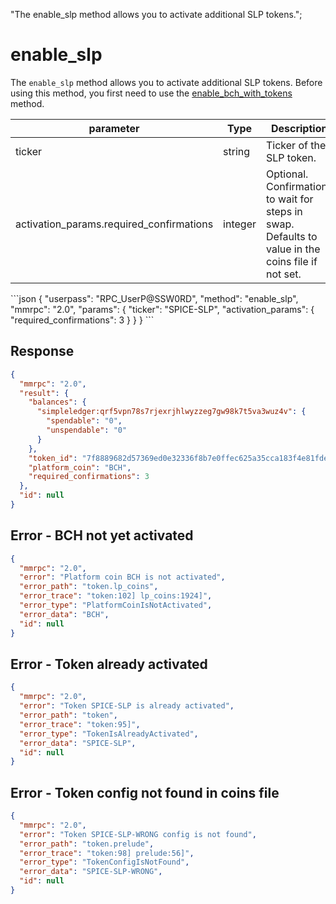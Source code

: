   "The enable_slp method allows you to activate additional SLP tokens.";

# enable\_slp

The `enable_slp` method allows you to activate additional SLP tokens. Before using this method, you first need to use the [enable\_bch\_with\_tokens](/komodo-defi-framework/api/v20/coin_activation/enable_bch_with_tokens/) method.

| parameter                                  | Type    | Description                                                                                        |
| ------------------------------------------ | ------- | -------------------------------------------------------------------------------------------------- |
| ticker                                     | string  | Ticker of the SLP token.                                                                           |
| activation\_params.required\_confirmations | integer | Optional. Confirmations to wait for steps in swap. Defaults to value in the coins file if not set. |

<CodeGroup title="" tag="POST" label="enable_slp" mm2MethodDecorate="true">
  ```json
  {
    "userpass": "RPC_UserP@SSW0RD",
    "method": "enable_slp",
    "mmrpc": "2.0",
    "params": {
      "ticker": "SPICE-SLP",
      "activation_params": {
        "required_confirmations": 3
      }
    }
  }
  ```
</CodeGroup>

## Response

```json
{
  "mmrpc": "2.0",
  "result": {
    "balances": {
      "simpleledger:qrf5vpn78s7rjexrjhlwyzzeg7gw98k7t5va3wuz4v": {
        "spendable": "0",
        "unspendable": "0"
      }
    },
    "token_id": "7f8889682d57369ed0e32336f8b7e0ffec625a35cca183f4e81fde4e71a538a1",
    "platform_coin": "BCH",
    "required_confirmations": 3
  },
  "id": null
}
```

## Error - BCH not yet activated

```json
{
  "mmrpc": "2.0",
  "error": "Platform coin BCH is not activated",
  "error_path": "token.lp_coins",
  "error_trace": "token:102] lp_coins:1924]",
  "error_type": "PlatformCoinIsNotActivated",
  "error_data": "BCH",
  "id": null
}
```

## Error - Token already activated

```json
{
  "mmrpc": "2.0",
  "error": "Token SPICE-SLP is already activated",
  "error_path": "token",
  "error_trace": "token:95]",
  "error_type": "TokenIsAlreadyActivated",
  "error_data": "SPICE-SLP",
  "id": null
}
```

## Error - Token config not found in coins file

```json
{
  "mmrpc": "2.0",
  "error": "Token SPICE-SLP-WRONG config is not found",
  "error_path": "token.prelude",
  "error_trace": "token:98] prelude:56]",
  "error_type": "TokenConfigIsNotFound",
  "error_data": "SPICE-SLP-WRONG",
  "id": null
}
```
